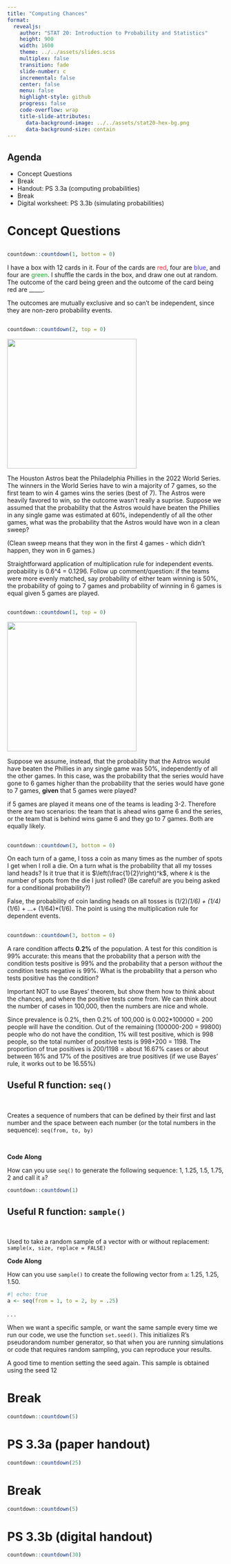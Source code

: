 ```yaml
---
title: "Computing Chances"
format:
  revealjs:
    author: "STAT 20: Introduction to Probability and Statistics"
    height: 900
    width: 1600
    theme: ../../assets/slides.scss
    multiplex: false
    transition: fade
    slide-number: c
    incremental: false
    center: false
    menu: false
    highlight-style: github
    progress: false
    code-overflow: wrap
    title-slide-attributes:
      data-background-image: ../../assets/stat20-hex-bg.png
      data-background-size: contain
---
```


## Agenda

- Concept Questions
- Break
- Handout: PS 3.3a (computing probabilities)
- Break
- Digital worksheet: PS 3.3b (simulating probabilities)


# Concept Questions

##

```r
countdown::countdown(1, bottom = 0)
```



:::{.poll}
I have a box with 12 cards in it.  Four of the cards are [red]{style="color:#FF3342"}, four are [blue]{style="color:#3F33FF"}, and four are [green]{style="color:#0EB220"}. I shuffle the cards in the box, and draw one out at random. The outcome of the card being green and the outcome of the card being red are _____.
:::

:::{.notes}
The outcomes are mutually exclusive and so can't be independent, since they are non-zero probability events.
:::


##


```r
countdown::countdown(2, top = 0)
```

![](images/phillies-astros.jpg){width=300}

:::{.poll}
The Houston Astros beat the Philadelphia Phillies in the 2022 World Series. The winners in the World Series have to win a majority of 7 games, so the first team to win 4 games wins the series (best of 7). The Astros were heavily favored to win, so the outcome wasn't really a suprise. Suppose we assumed that the probability that the Astros would have beaten the Phillies in any single game was estimated at 60%, independently of all the other games, what was the probability that the Astros would have won in a clean sweep? 

(Clean sweep means that they won in the first 4 games - which didn't happen, they won in 6 games.)
:::


:::{.notes}
Straightforward application of multiplication rule for independent events. probability is 0.6^4 = 0.1296. Follow up comment/question: if the teams were more evenly matched, say probability of either team winning is 50%, the probability of going to 7 games and probability of winning in 6 games is equal given 5 games are played. 
:::


##


```r
countdown::countdown(1, top = 0)
```

![](images/phillies-astros.jpg){width=300}

:::{.poll}
Suppose we assume, instead, that the probability that the Astros would have beaten the Phillies in any single game was 50%, independently of all the other games. In this case, was the probability that the series would have gone to 6 games higher than the probability that the series would have gone to 7 games, **given** that 5 games were played?
:::



:::{.notes}
if 5 games are played it means one of the teams is leading 3-2. Therefore there are two scenarios: the team that is ahead wins game 6 and the series, or the team that is behind wins game 6 and they go to 7 games. Both are equally likely. 
:::

## 

```r
countdown::countdown(3, bottom = 0)
```

:::{.poll}
On each turn of a game, I toss a coin as many times as the number of spots I get when I roll a die.
On a turn what is the probability that all my tosses land heads? Is it true that it is $\left(\frac{1}{2}\right)^k$, where $k$ is the number of spots from the die I just rolled? (Be careful! are you being asked for a conditional probability?)
:::

:::{.notes}
False, the probability of coin landing heads on all tosses is (1/2)*(1/6) + (1/4)*(1/6) + ...+ (1/64)*(1/6). The point is using the multiplication rule for dependent events.
:::



## 

```r
countdown::countdown(3, bottom = 0)
```

:::{.poll}
A rare condition affects **0.2%** of the population. A test for this condition is 99% accurate: this means that the probability that a person *with* the condition tests positive is 99% and the probability that a person *without* the condition tests negative is 99%. What is the probability that a person who tests positive has the condition? 

:::

:::{.notes}
Important NOT to use Bayes' theorem, but show them how to think about the chances, and where the positive tests come from. We can think about the number of cases in 100,000, then the numbers are nice and whole.

Since prevalence is 0.2%, then  0.2% of 100,000 is 0.002*100000 = 200 people will have the condition. Out of the remaining (100000-200 = 99800) people who do not have the condition, 1% will test positive, which is 998 people, so the total number of positive tests is 998+200 = 1198. The proportion of true positives is 200/1198 = about 16.67% cases or about between 16% and 17% of the positives are true positives (if we use Bayes' rule, it works out to be 16.55%)
:::

## Useful R function: `seq()`

\

Creates a sequence of numbers that can be defined by their first and last number and the space between each number (or the total numbers in the sequence):
`seq(from, to, by)`

\

:::poll
**Code Along**

How can you use `seq()` to generate the following sequence: 1, 1.25, 1.5, 1.75, 2 and call it `a`?
:::

```r
countdown::countdown(1)
```



## Useful R function: `sample()` 


\

Used to take a random sample of a vector with or without replacement: 
`sample(x, size, replace = FALSE)`


:::poll
**Code Along**

How can you use `sample()` to create the following vector from `a`: 1.25, 1.25, 1.50.

```r
#| echo: true
a <- seq(from = 1, to = 2, by = .25)
```

:::

. . . 

When we want a specific sample, or want the same sample every time we run our code, we use the function `set.seed()`. This initializes R's pseudorandom number generator, so that when you are running simulations or code that requires random sampling, you can reproduce your results. 

:::notes
A good time to mention setting the seed again.
This sample is obtained using the seed 12
:::

# Break 

```r
countdown::countdown(5)
```

# PS 3.3a (paper handout) 

```r
countdown::countdown(25)
```

# Break 

```r
countdown::countdown(5)
```

# PS 3.3b (digital handout)

```r
countdown::countdown(30)
```